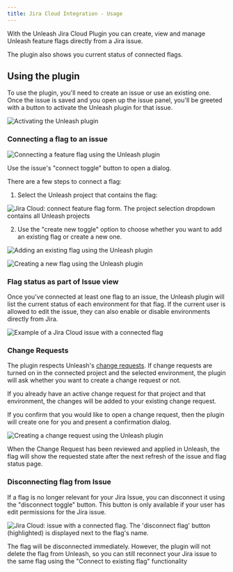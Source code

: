 ```yaml
---
title: Jira Cloud Integration - Usage
---
```


With the Unleash Jira Cloud Plugin you can create, view and manage Unleash feature flags directly from a Jira issue.

The plugin also shows you current status of connected flags.

## Using the plugin

To use the plugin, you'll need to create an issue or use an existing one. Once the issue is saved and you open up the issue panel, you'll be greeted with a button to activate the Unleash plugin for that issue.

![Activating the Unleash plugin](/img/jira-cloud-activate-unleash-panel-button.png)

### Connecting a flag to an issue

![Connecting a feature flag using the Unleash plugin](/img/jira-cloud-issue-button.png)


Use the issue's "connect toggle" button to open a dialog. 

There are a few steps to connect a flag:

1. Select the Unleash project that contains the flag:


![Jira Cloud: connect feature flag form. The project selection dropdown contains all Unleash projects](/img/jira-cloud-select-project-expanded.png)

2. Use the "create new toggle" option to choose whether you want to add an existing flag or create a new one.  

![Adding an existing flag using the Unleash plugin](/img/jira-cloud-add-existing-toggle.png)

![Creating a new flag using the Unleash plugin](/img/jira-cloud-add-new-toggle.png)

### Flag status as part of Issue view

Once you've connected at least one flag to an issue, the Unleash plugin will list the current status of each environment for
that flag. If the current user is allowed to edit the issue, they can also enable or disable environments directly
from Jira.

![Example of a Jira Cloud issue with a connected flag](/img/jira-cloud-toggle-status.png)

### Change Requests

The plugin respects Unleash's [change requests](../change-requests). If change requests are turned on in the connected project and the selected environment, the plugin will ask whether you want to create a change request or not. 

If you already have an active change request for that project and that environment, the changes will be added to your existing change request.


If you confirm that you would like to open a change request, then the plugin will create one for you and present a confirmation dialog.

![Creating a change request using the Unleash plugin](/img/jira-cloud-change-request-confirmation.png)

When the Change Request has been reviewed and applied in Unleash, the flag will show the requested state after the next refresh 
of the issue and flag status page.


### Disconnecting flag from Issue

If a flag is no longer relevant for your Jira Issue, you can disconnect it using the "disconnect toggle" button. This button is only available if your user has edit permissions for the Jira issue.

![Jira Cloud: issue with a connected flag. The 'disconnect flag' button (highlighted) is displayed next to the flag's name.](/img/jira-cloud-disconnect-toggle.png)

The flag will be disconnected immediately. However, the plugin will not delete the flag from Unleash,
so you can still reconnect your Jira issue to the same flag using the "Connect to existing flag" functionality
